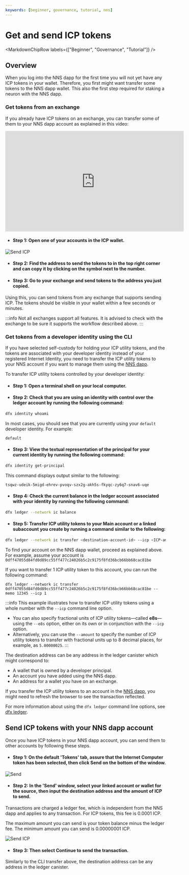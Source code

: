 ```yaml
---
keywords: [beginner, governance, tutorial, nns]
---
```



# Get and send ICP tokens

<MarkdownChipRow labels={["Beginner", "Governance", "Tutorial"]} />

## Overview
When you log into the NNS dapp for the first time you will not yet have any ICP tokens in your wallet.
Therefore, you first might want transfer some tokens to the NNS dapp wallet.
This also the first step required for staking a neuron with the NNS dapp.

### Get tokens from an exchange
If you already have ICP tokens on an exchange, you can transfer some of them to your NNS dapp account as explained in this video:
<iframe width="560" height="315" src="https://www.youtube.com/embed/XU54fbCzFmE?si=NU3rq9Pz7GlGW3ar" title="YouTube video player" frameborder="0" allow="accelerometer; autoplay; clipboard-write; encrypted-media; gyroscope; picture-in-picture; web-share" referrerpolicy="strict-origin-when-cross-origin" allowfullscreen></iframe>

- #### Step 1: Open one of your accounts in the ICP wallet.

![Send ICP](../_attachments/copy-subaccount.png)

- #### Step 2: Find the address to send the tokens to in the top right corner and can copy it by clicking on the symbol next to the number.

- #### Step 3: Go to your exchange and send tokens to the address you just copied.

Using this, you can send tokens from any exchange that supports sending ICP.
The tokens should be visible in your wallet within a few seconds or minutes.

:::info
Not all exchanges support all features. It is advised to check with the exchange to be sure it supports the workflow described above.
:::

### Get tokens from a developer identity using the CLI

If you have selected self-custody for holding your ICP utility tokens, and the tokens are associated with your developer identity instead of your registered Internet Identity, you need to transfer the ICP utility tokens to your NNS account if you want to manage them using the [NNS dapp](https://nns.ic0.app).

To transfer ICP utility tokens controlled by your developer identity:

- #### Step 1:  Open a terminal shell on your local computer.

- #### Step 2:  Check that you are using an identity with control over the ledger account by running the following command:

``` bash
dfx identity whoami
```

In most cases, you should see that you are currently using your `default` developer identity. For example:

```
default
```

- #### Step 3:  View the textual representation of the principal for your current identity by running the following command:

``` bash
dfx identity get-principal
```

This command displays output similar to the following:

```
tsqwz-udeik-5migd-ehrev-pvoqv-szx2g-akh5s-fkyqc-zy6q7-snav6-uqe
```

- #### Step 4:  Check the current balance in the ledger account associated with your identity by running the following command:

``` bash
dfx ledger --network ic balance
```

- #### Step 5:  Transfer ICP utility tokens to your Main account or a linked subaccount you create by running a command similar to the following:

``` bash
dfx ledger --network ic transfer <destination-account-id> --icp <ICP-amount> --memo <numeric-memo>
```

To find your account on the NNS dapp wallet, proceed as explained above.
For example, assume your account is `0dff47055d84fd0d89cc55ff477c24026b5c2c9175f8fd36bcb66bb68cac81be`

If you want to transfer 1 ICP utility token to this account, you can run the following command:

```
dfx ledger --network ic transfer 0dff47055d84fd0d89cc55ff477c24026b5c2c9175f8fd36bcb66bb68cac81be --memo 12345 --icp 1
```

:::info
This example illustrates how to transfer ICP utility tokens using a whole number with the `--icp` command line option.
-   You can also specify fractional units of ICP utility tokens—called **e8s**—using the `--e8s` option, either on its own or in conjunction with the `--icp` option.
-   Alternatively, you can use the `--amount` to specify the number of ICP utility tokens to transfer with fractional units up to 8 decimal places, for example, as `5.00000025`.
:::

The destination address can be any address in the ledger canister which might correspond to:

- A wallet that is owned by a developer principal.
- An account you have added using the NNS dapp.
- An address for a wallet you have on an exchange.

If you transfer the ICP utility tokens to an account in the [NNS dapp](https://nns.ic0.app), you might need to refresh the browser to see the transaction reflected.

For more information about using the `dfx ledger` command line options, see [dfx ledger](/docs/current/developer-docs/developer-tools/cli-tools/cli-reference/dfx-ledger).


## Send ICP tokens with your NNS dapp account
Once you have ICP tokens in your NNS dapp account, you can send them to other accounts by following these steps.

- #### Step 1: On the default 'Tokens' tab, assure that the Internet Computer token has been selected, then click **Send** on the bottom of the window.

![Send](../_attachments/nns4.png)

- #### Step 2: In the 'Send' window, select your linked account or wallet for the source, then input the destination address and the amount of ICP to send.

Transactions are charged a ledger fee, which is independent from the NNS dapp and applies to any transaction. For ICP tokens, this fee is 0.0001 ICP.

The maximum amount you can send is your token balance minus the ledger fee. The minimum amount you can send is 0.00000001 ICP.

![Send ICP](../_attachments/nns7.png)

- #### Step 3: Then select **Continue** to send the transaction.

Similarly to the CLI transfer above, the destination address can be any address in the ledger canister.